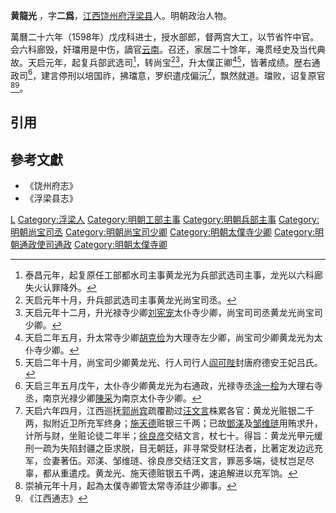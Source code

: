'''黄龍光''' ，字'''二爲'''，[[江西|江西]][[饶州府|饶州府]][[浮梁县|浮梁县]]人。明朝政治人物。

萬曆二十六年（1598年）戊戌科进士，授水部郎，督两宫大工，以节省忤中官。会六科廊毁，奸璫用是中伤，謫官[[云南|云南]]。召还，家居二十馀年，淹贯经史及当代典故。天启元年，起复兵部武选司<ref>泰昌元年，起复原任工部都水司主事黄龙光为兵部武选司主事，龙光以六科廊失火认罪降外。</ref>，转尚宝<ref>天启元年十月，升兵部武选司主事黄龙光尚宝司丞。</ref><ref>天启元年十二月，升光禄寺少卿[[刘宪宠|刘宪宠]]太仆寺少卿，尚宝司司丞黄龙光尚宝司少卿。</ref>，升太僕正卿<ref>天启二年五月，升太常寺少卿[[胡克俭|胡克俭]]为大理寺左少卿，尚宝司少卿黄龙光为太仆寺少卿。</ref><ref>天启二年十月，尚宝司少卿黄龙光、行人司行人[[阎可陛|阎可陛]]封唐府德安王妃吕氏。</ref>，皆著成绩。歴右通政司<ref>天启三年五月戊午，太仆寺少卿黄龙光为右通政，光禄寺丞[[涂一桧|涂一桧]]为大理右寺丞，南京光禄少卿[[陳采|陳采]]为南京太仆寺少卿。</ref>，建言停刑以培国祚，拂璫意，罗织遣戍偏沅<ref>天启六年四月，江西巡抚[[郭尚宾|郭尚宾]]疏覆勘过[[汪文言|汪文言]]株累各官：黄龙光赃银二千两，拟附近卫所充军终身；[[施天德|施天德]]赃银三千两；已故[[鄧渼|鄧渼]]及[[邹维琏|邹维琏]]用贿求升，计所与财，坐赃论徒二年半；[[徐良彦|徐良彦]]交结文言，杖七十。得旨：黄龙光甲元缓刑一疏为失陷封疆之臣求脱，目无朝廷，非寻常受财枉法者，比著定发边远充军，佥妻著伍。邓渼、邹维琏、徐良彦交结汪文言，罪恶多端，徒杖岂足尽辜，都从重遣戍。黄龙光、施天德赃银五千两，速追解进以充军饷。</ref>，飘然就道。璫败，诏复原官<ref>崇禎元年十月，起為太僕寺卿管太常寺添註少卿事。</ref><ref>《江西通志》</ref>。

==引用==
{{reflist}}
==參考文獻==
*《饶州府志》
*《浮梁县志》
{{萬曆二十六年戊戌科殿試金榜}}
{{明朝官员小作品}}
[[Category:黄姓|L]]
[[Category:浮梁人|Category:浮梁人]]
[[Category:明朝工部主事|Category:明朝工部主事]]
[[Category:明朝兵部主事|Category:明朝兵部主事]]
[[Category:明朝尚宝司丞|Category:明朝尚宝司丞]]
[[Category:明朝尚宝司少卿|Category:明朝尚宝司少卿]]
[[Category:明朝太僕寺少卿|Category:明朝太僕寺少卿]]
[[Category:明朝通政使司通政|Category:明朝通政使司通政]]
[[Category:明朝太僕寺卿|Category:明朝太僕寺卿]]
